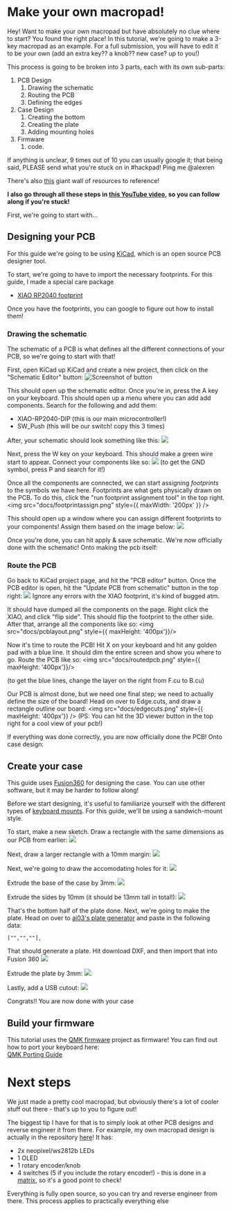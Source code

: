 # Make your own macropad!

Hey! Want to make your own macropad but have absolutely no clue where to start? You found the right place! In this tutorial,
we're going to make a 3-key macropad as an example. For a full submission, you will have to edit it to be your own (add an extra key?? a knob?? new case? up to you!)

This process is going to be broken into 3 parts, each with its own sub-parts:
1. PCB Design
    1. Drawing the schematic
    2. Routing the PCB
    3. Defining the edges
2. Case Design 
    1. Creating the bottom
    2. Creating the plate
    3. Adding mounting holes
3. Firmware
    1. code.

If anything is unclear, 9 times out of 10 you can usually google it; that being said, PLEASE send what you're stuck on in #hackpad! Ping me @alexren

There's also [this](/resources) giant wall of resources to reference!

**I also go through all these steps in [this YouTube video](https://youtu.be/IsD3lDX75ZI), so you can follow along if you're stuck!**

First, we're going to start with...

## Designing your PCB
For this guide we're going to be using [KiCad](https://www.kicad.org/), which is an open source PCB designer tool.

To start, we're going to have to import the necessary footprints. For this guide, I made a special care package

- [XIAO RP2040 footprint](https://github.com/Seeed-Studio/OPL_Kicad_Library) 

Once you have the footprints, you can google to figure out how to install them!

### Drawing the schematic

The schematic of a PCB is what defines all the different connections of your PCB, so we're going to start with that!

First, open KiCad up KiCad and create a new project, then click  on the "Schematic Editor" button:
![Screenshot of button](docs/schematicbutton.png)

This should open up the schematic editor. Once you're in, press the A key on your keyboard. This should open up a menu where you can add add components. Search for the following and add them:
- XIAO-RP2040-DIP (this is our main microcontroller!)
- SW_Push (this will be our switch! copy this 3 times)

After, your schematic should look something like this:
<img src="docs/schematiclayoutnowire.png" className="max-w-96 justify-center" />

Next, press the W key on your keyboard. This should make a green wire start to appear. Connect your components like so:
<img src="/docs/routedschematic.png" className="max-w-96" />
(to get the GND symbol, press P and search for it!)

Once all the components are connected, we can start assigning *footprints* to the symbols we have here. Footprints are what gets physically drawn on the PCB. To do this, click the "run footprint assignment tool"
in the top right.
<img src="docs/footprintassign.png" style={{ maxWidth: '200px' }}  />

This should open up a window where you can assign different footprints to your components! Assign them based on the image below:
<img src="docs/assignedfootprints.png" />

Once you're done, you can hit apply & save schematic. We're now officially done with the schematic! Onto making the pcb itself:

### Route the PCB
Go back to KiCad project page, and hit the "PCB editor" button. Once the PCB editor is open, hit the "Update PCB from schematic" button in the top right:
<img src="docs/updatepcb.png" />
Ignore any errors with the XIAO footprint, it's kind of bugged atm.

It should have dumped all the components on the page. Right click the XIAO, and click "flip side". This should flip the footprint to the other side.
After that, arrange all the components like so:
<img src="docs/pcblayout.png" style={{ maxHeight: '400px'}}/>

Now it's time to route the PCB! Hit X on your keyboard and hit any golden pad with a blue line. It should dim the entire screen and show you where to go. Route the PCB like so:
<img src="docs/routedpcb.png" style={{ maxHeight: '400px'}}/>

(to get the blue lines, change the layer on the right from F.cu to B.cu)

Our PCB is almost done, but we need one final step; we need to actually define the size of the board! Head on over to Edge.cuts, and draw a rectangle outline our board:
<img src="docs/edgecuts.png" style={{ maxHeight: '400px'}} />
(PS: You can hit the 3D viewer button in the top right for a cool view of your pcb!)

If everything was done correctly, you are now officially done the PCB! Onto case design:


## Create your case
This guide uses [Fusion360](https://www.autodesk.com/products/fusion-360/personal) for designing the case. You can use other software, but it may be harder to follow along!

Before we start designing, it's useful to familiarize yourself with the different types of [keyboard mounts](https://www.keyboard.university/200-courses/keyboard-mounting-styles-4lpp7).
For this guide, we'll be using a sandwich-mount style. 

To start, make a new sketch. Draw a rectangle with the same dimensions as our PCB from earlier:
<img src="docs/sketch1.png" className="max-w-96" />

Next, draw a larger rectangle with a 10mm margin:
<img src="docs/sketchmarg.png" className="max-w-96" />

Next, we're going to draw the accomodating holes for it:
<img src="docs/sketchhole.png" className="max-w-96" />

Extrude the base of the case by 3mm:
<img src="docs/extrudebase.png" className="max-w-96" />

Extrude the sides by 10mm (it should be 13mm tall in total!):
<img src="docs/extrudewall.png" className="max-w-96" />

That's the bottom half of the plate done. Next, we're going to make the plate. Head on over to [ai03's plate generator](https://kbplate.ai03.com/)
and paste in the following data:

```
["","",""],
```

That should generate a plate. Hit download DXF, and then import that into Fusion 360
<img src="docs/platesketch.png" className="max-w-96" />

Extrude the plate by 3mm:
<img src="docs/extrudeplate.png" className="max-w-96" />

Lastly, add a USB cutout:
<img src="docs/usbcutout.png" className="max-w-96" />

Congrats!! You are now done with your case


## Build your firmware
This tutorial uses the [QMK firmware](https://qmk.fm/) project as firmware! You can find out how to port your keyboard here: \
[QMK Porting Guide](https://docs.qmk.fm/porting_your_keyboard_to_qmk)

# Next steps
We just made a pretty cool macropad, but obviously there's a lot of cooler stuff out there - that's up to you to figure out!

The biggest tip I have for that is to simply look at other PCB designs and reverse engineer it from there. For example, my own macropad design is actually in the repository
[here](https://github.com/hackclub/hackpad/tree/main/hackpads/orpheuspad)! It has:
- 2x neopixel/ws2812b LEDs
- 1 OLED
- 1 rotary encoder/knob
- 4 switches (5 if you include the rotary encoder!) - this is done in a [matrix](https://docs.qmk.fm/how_a_matrix_works), so it's a good point to check!

Everything is fully open source, so you can try and reverse engineer from there. This process applies to practically everything else
